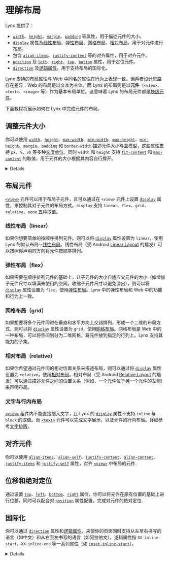
# 理解布局

Lynx 提供了：

- [`width`]、[`height`]、[`margin`]、[`padding`] 等属性，用于描述元件的大小。
- [`display`] 属性及[线性布局]、[弹性布局]、[网格布局]、[相对布局]，用于对元件进行布局。
- 包含 [`align-items`]、[`justify-content`] 等的对齐属性，用于对齐元件。
- [`position`] 及 [`left`]、[`right`]、[`top`]、[`bottom`] 属性，用于定位元件。
- [`direction`] 及[逻辑属性]，用于支持布局的国际化。

Lynx 支持的布局属性与 Web 中同名的属性在行为上表现一致。但两者设计思路存在差异：Web 的布局是以文本为主体，而 Lynx 的布局则是以**元件**（`<view>`、`<text>`、`<image>` 等）作为基本布局单位。这意味着 Lynx 的布局元件都是[块级元件](https://developer.mozilla.org/zh-CN/docs/Glossary/Block-level_content)。

下面教程将展示如何在 Lynx 中完成元件的布局。

## 调整元件大小

你可以使用 [`width`]、[`height`]、[`max-width`]、[`min-width`]、[`max-height`]、[`min-height`]、[`margin`]、[`padding`] 和 [`border-width`] 描述元件大小与盒模型，这些属性支持 `px`、`%`、`vh` 等多种[长度单位](api/css/data-type/length.html#units)。同时 `width` 和 `height` 支持 [`fit-content`] 和 [`max-content`] 的取值，用于元件的大小根据其内容自行撑开。

<Go
  img="https://lf-lynx.tiktok-cdns.com/obj/lynx-artifacts-oss-sg/lynx-website/assets/doc/sizing.png"
  example="layout"
  defaultEntryFile="dist/sizing.lynx.bundle"
  defaultFile="src/sizing/index.tsx"
  entry="src/sizing"
/>

<Details
  title={
    <span>
      在 Lynx 中，<code>box-sizing</code> 的默认值为 <code>border-box</code>
      ，且不具备外边距折叠的表现。
    </span>
  }
>
  Lynx 的大小属性 `width`、`height`、`max-width`
  等默认情况下描述的是含边框大小，即包含 `border` 与 `padding` 的内容大小，和
  Web 默认表现不一致。 同时，Lynx 不具备 Web 的
  [外边距折叠](https://developer.mozilla.org/zh-CN/docs/Web/CSS/CSS_box_model/Mastering_margin_collapsing)
  的表现。
</Details>

## 布局元件

[`<view>`] 元件可以用于布局子元件，且可以通过在 `<view>` 元件上设置 [`display`] 属性，来控制其对子元件的布局方式。`display` 支持 `linear`、`flex`、`grid`、`relative`、`none` 五种取值。

### 线性布局（linear）

如果你想要简单的按顺序排列元件。则可以将 [`display`] 属性设置为 `linear`，使用 Lynx 的默认布局--[线性布局]。线性布局（受 Android [Linear Layout](https://developer.android.com/develop/ui/views/layout/linear) 的启发）可以按照你声明的方向将元件按顺序排列。

<Go
  img="https://lf-lynx.tiktok-cdns.com/obj/lynx-artifacts-oss-sg/lynx-website/assets/doc/layout/linear.png"
  example="layout"
  defaultEntryFile="dist/linear.lynx.bundle"
  defaultFile="src/linear/index.tsx"
  entry="src/linear"
/>

### 弹性布局（flex）

如果需要在顺序排列元件的基础上，让子元件的大小自适应父元件的大小（如增加子元件尺寸以填满未使用的空间，收缩子元件尺寸以避免溢出），则可以将 [`display`] 属性设置为 `flex`，使用[弹性布局]。Lynx 中的弹性布局和 Web 中的功能和行为上一致。

<Go
  img="https://lf-lynx.tiktok-cdns.com/obj/lynx-artifacts-oss-sg/lynx-website/assets/doc/layout/flex.png"
  example="layout"
  defaultEntryFile="dist/flex.lynx.bundle"
  defaultFile="src/flex/index.tsx"
  entry="src/flex"
/>

### 网格布局（grid）

如果想要将多个元件同时在垂直和水平方向上交错排列，形成一个二维的布局方式，则可以将 [`display`] 属性设置为 `grid`，使用[网格布局]。网格布局是 Web 中的一种布局，可以将空间划分为二维网格，将元件放到指定的行列上。Lynx 支持其能力的子集。

<Go
  img="https://lf-lynx.tiktok-cdns.com/obj/lynx-artifacts-oss-sg/lynx-website/assets/doc/layout/layout_grid_new.png"
  example="layout"
  defaultEntryFile="dist/grid.lynx.bundle"
  defaultFile="src/grid/index.tsx"
  entry="src/grid"
/>

### 相对布局（relative）

如果你希望通过元件间的相对位置关系来描述布局，则可以通过将 [`display`] 属性设置为 `relative`，使用[相对布局]。相对布局（受 Android [Relative Layout](https://developer.android.com/develop/ui/views/layout/relative) 的启发）可以通过描述元件之间的位置关系（例如，一个元件位于另一个元件的左侧）来声明布局。

<Go
  img="https://lf-lynx.tiktok-cdns.com/obj/lynx-artifacts-oss-sg/lynx-website/assets/doc/layout/layout_relative_demo.png"
  example="layout"
  defaultEntryFile="dist/relative.lynx.bundle"
  defaultFile="src/relative_layout/index.tsx"
  entry="src/relative_layout"
/>

### 文字与行内布局

[`<view>`] 组件内不能直接插入文字，且 Lynx 的 [`display`] 属性不支持 `inline` 与 `block` 的取值。而 [`<text>`] 元件可以完成文字展示，以及元件的行内布局。详细参考[文字排版](guide/styling/text-and-typography.mdx)。

## 对齐元件

你可以使用 [`align-items`]、[`align-self`]、[`justify-content`]、[`align-content`]、[`justify-items`] 和 [`justify-self`] 属性，对齐 [`<view>`] 中布局的元件.

<Go
  img="https://lf-lynx.tiktok-cdns.com/obj/lynx-artifacts-oss-sg/lynx-website/assets/doc/layout/align.png"
  example="layout"
  defaultEntryFile="dist/align.lynx.bundle"
  defaultFile="src/align/index.tsx"
  entry="src/align"
  highlight="{10,13,18,29}"
/>

## 位移和绝对定位

通过设置 [`top`]、[`left`]、[`bottom`]、[`right`] 属性，你可以将元件在原有位置的基础上进行位移。同时可以配合对 [`position`] 属性配置，完成对元件的绝对定位.

<Go
  img="https://lf-lynx.tiktok-cdns.com/obj/lynx-artifacts-oss-sg/lynx-website/assets/doc/layout/position.png"
  example="layout"
  defaultEntryFile="dist/position.lynx.bundle"
  defaultFile="src/position/index.tsx"
  entry="src/position"
  highlight="{12,26-28,43}"
/>

## 国际化

你可以通过 [`direction`](api/css/properties/direction.mdx) 属性和[逻辑属性]，来使你的页面同时支持从左至右书写的语言（如中文）和从右至左书写的语言（如阿拉伯文）。逻辑属性指 `XX-inline-start`、`XX-inline-end` 等一系列属性（如 [`inset-inline-start`](api/css/properties/inset-inline-start.mdx)）。

<Go
  img="https://lf-lynx.tiktok-cdns.com/obj/lynx-artifacts-oss-sg/lynx-website/assets/doc/direction.png"
  example="layout"
  defaultEntryFile="dist/direction.lynx.bundle"
  defaultFile="src/direction/index.tsx"
  entry="src/direction"
/>

<Details
  title={
    <span>
      Lynx 的 CSS 属性默认不会继承，需要额外配置才可以使 <code>direction</code>{' '}
      被继承！
    </span>
  }
>
  Lynx 的 CSS 属性默认不会继承，如果希望
  [`direction`](api/css/properties/direction) 可以被继承，请参考 [CSS
  继承](guide/styling/custom-theming#how-to-enable-css-inheritance)
</Details>

[`width`]: api/css/properties/width.mdx
[`height`]: api/css/properties/height.mdx
[`min-width`]: api/css/properties/min-width.mdx
[`min-height`]: api/css/properties/min-height.mdx
[`max-width`]: api/css/properties/max-width.mdx
[`max-height`]: api/css/properties/max-height.mdx
[`flex-grow`]: api/css/properties/flex-grow.mdx
[`flex-shrink`]: api/css/properties/flex-shrink.mdx
[`direction`]: api/css/properties/direction.mdx
[`display`]: api/css/properties/display.mdx
[`margin`]: api/css/properties/margin.mdx
[`padding`]: api/css/properties/padding.mdx
[`position`]: api/css/properties/position.mdx
[`border-width`]: api/css/properties/border-width.mdx
[`inset-inline-start`]: api/css/properties/inset-inline-start.mdx
[`top`]: api/css/properties/top.mdx
[`bottom`]: api/css/properties/bottom.mdx
[`max-content`]: api/css/data-type/max-content.mdx
[`fit-content`]: api/css/data-type/fit-content.mdx
[`justify-self`]: api/css/properties/justify-self.mdx
[`justify-items`]: api/css/properties/justify-items.mdx
[`align-self`]: api/css/properties/align-self.mdx
[`align-content`]: api/css/properties/align-content.mdx
[`justify-content`]: api/css/properties/justify-content.mdx
[`align-items`]: api/css/properties/align-items.mdx
[`left`]: api/css/properties/left.mdx
[`right`]: api/css/properties/right.mdx
[`<view>`]: api/elements/built-in/view.mdx
[`<text>`]: api/elements/built-in/text.mdx
[length units]: api/css/data-type/length-percentage.mdx
[relative layout]: guide/ui/layout/relative-layout.mdx
[线性布局]: guide/ui/layout/linear-layout.mdx
[相对布局]: guide/ui/layout/relative-layout.mdx
[弹性布局]: guide/ui/layout/flexible-box-layout.mdx
[网格布局]: guide/ui/layout/grid-layout.mdx
[逻辑属性]: https://developer.mozilla.org/zh/docs/Web/CSS/CSS_logical_properties_and_values
